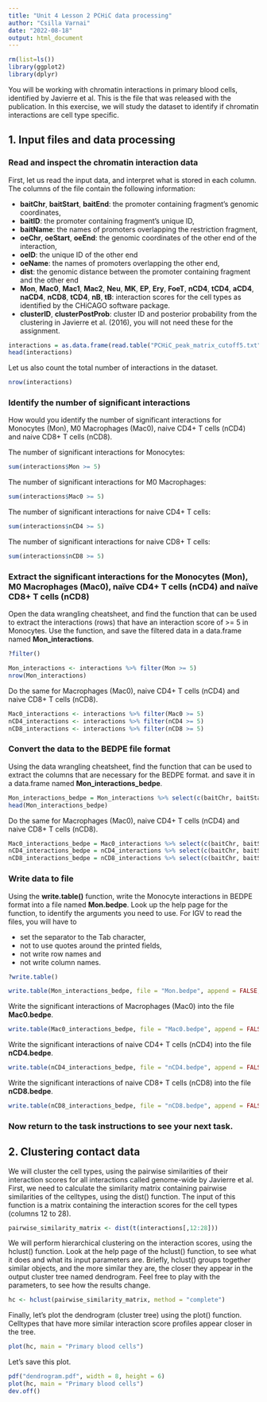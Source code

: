 ```yaml
---
title: "Unit 4 Lesson 2 PCHiC data processing"
author: "Csilla Varnai"
date: "2022-08-18"
output: html_document
---
```


```r
rm(list=ls())
library(ggplot2)
library(dplyr)
```

You will be working with chromatin interactions in primary blood cells, identified by Javierre et al.  This is the  file that was released with the publication.  In this exercise, we will study the dataset to identify if chromatin interactions are cell type specific.


## 1. Input files and data processing

### Read and inspect the chromatin interaction data

First, let us read the input data, and interpret what is stored in each column.
The columns of the file contain the following information:

- **baitChr**, **baitStart**, **baitEnd**: the promoter containing fragment's genomic coordinates,
- **baitID**: the promoter containing fragment's unique ID,
- **baitName**: the names of promoters overlapping the restriction fragment,
- **oeChr**, **oeStart**, **oeEnd**: the genomic coordinates of the other end of the interaction,
- **oeID**: the unique ID of the other end
- **oeName**: the names of promoters overlapping the other end,
- **dist**: the genomic distance between the promoter containing fragment and the other end
- **Mon**, **Mac0**, **Mac1**, **Mac2**, **Neu**, **MK**,
**EP**, **Ery**, **FoeT**, **nCD4**, **tCD4**, **aCD4**, **naCD4**,
**nCD8**, **tCD4**, **nB**, **tB**: interaction scores for the cell types as identified by the CHiCAGO software package.
- **clusterID**, **clusterPostProb**: cluster ID and posterior probability from the clustering in Javierre et al. (2016), you will not need these for the assignment.


```r
interactions = as.data.frame(read.table("PCHiC_peak_matrix_cutoff5.txt", header = TRUE))
head(interactions)
```

Let us also count the total number of interactions in the dataset.
```r
nrow(interactions)
```

### Identify the number of significant interactions

How would you identify the number of significant interactions for Monocytes (Mon), M0 Macrophages (Mac0), naive CD4+ T cells (nCD4) and naive CD8+ T cells (nCD8).

The number of significant interactions for Monocytes:
```r
sum(interactions$Mon >= 5)
```

The number of significant interactions for M0 Macrophages:
```r
sum(interactions$Mac0 >= 5)
```

The number of significant interactions for naive CD4+ T cells:
```r
sum(interactions$nCD4 >= 5)
```

The number of significant interactions for naive CD8+ T cells:
```r
sum(interactions$nCD8 >= 5)
```

### Extract the significant interactions for the Monocytes (Mon), M0 Macrophages (Mac0), naïve CD4+ T cells (nCD4) and naïve CD8+ T cells (nCD8)

Open the data wrangling cheatsheet, and find the function that can be used to extract the interactions (rows) that have an interaction score of >= 5 in Monocytes.  Use the function, and save the filtered data in a data.frame named **Mon_interactions**.

```r
?filter()
```

```r
Mon_interactions <- interactions %>% filter(Mon >= 5)
nrow(Mon_interactions)
```

Do the same for Macrophages (Mac0), naive CD4+ T cells (nCD4) and naive CD8+ T cells (nCD8).
```r
Mac0_interactions <- interactions %>% filter(Mac0 >= 5)
nCD4_interactions <- interactions %>% filter(nCD4 >= 5)
nCD8_interactions <- interactions %>% filter(nCD8 >= 5)
```


### Convert the data to the BEDPE file format

Using the data wrangling cheatsheet, find the function that can be used to extract the columns that are necessary for the BEDPE format. and save it in a data.frame named **Mon_interactions_bedpe**.

```r
Mon_interactions_bedpe = Mon_interactions %>% select(c(baitChr, baitStart, baitID, oeChr, oeStart, oeEnd, baitID, Mon))
head(Mon_interactions_bedpe)
```
Do the same for Macrophages (Mac0), naive CD4+ T cells (nCD4) and naive CD8+ T cells (nCD8).

```r
Mac0_interactions_bedpe = Mac0_interactions %>% select(c(baitChr, baitStart, baitID, oeChr, oeStart, oeEnd, baitID, Mac0))
nCD4_interactions_bedpe = nCD4_interactions %>% select(c(baitChr, baitStart, baitID, oeChr, oeStart, oeEnd, baitID, nCD4))
nCD8_interactions_bedpe = nCD8_interactions %>% select(c(baitChr, baitStart, baitID, oeChr, oeStart, oeEnd, baitID, nCD8))
```

### Write data to file

Using the **write.table()** function, write the Monocyte interactions in BEDPE format into a file named **Mon.bedpe**.  Look up the help page for the function, to identify the arguments you need to use.  For IGV to read the files, you will have to

- set the separator to the Tab character,
- not to use quotes around the printed fields,
- not write row names and
- not write column names.

```r
?write.table()
```

```r
write.table(Mon_interactions_bedpe, file = "Mon.bedpe", append = FALSE, quote = FALSE, sep = "\t", row.names = FALSE, col.names = FALSE)
```

Write the significant interactions of Macrophages (Mac0) into the file **Mac0.bedpe**.
```r
write.table(Mac0_interactions_bedpe, file = "Mac0.bedpe", append = FALSE, quote = FALSE, sep = "\t", row.names = FALSE, col.names = FALSE)
```

Write the significant interactions of naive CD4+ T cells (nCD4) into the file **nCD4.bedpe**.
```r
write.table(nCD4_interactions_bedpe, file = "nCD4.bedpe", append = FALSE, quote = FALSE, sep = "\t", row.names = FALSE, col.names = FALSE)
```

Write the significant interactions of naive CD8+ T cells (nCD8) into the file **nCD8.bedpe**.
```r
write.table(nCD8_interactions_bedpe, file = "nCD8.bedpe", append = FALSE, quote = FALSE, sep = "\t", row.names = FALSE, col.names = FALSE)
```


### Now return to the task instructions to see your next task.



## 2. Clustering contact data

We will cluster the cell types, using the pairwise similarities of their interaction scores
for all interactions called genome-wide by Javierre et al.
First, we need to calculate the similarity matrix containing pairwise similarities of the celltypes,
using the dist() function.  The input of this function is a matrix containing
the interaction scores for the cell types (columns 12 to 28).

```r
pairwise_similarity_matrix <- dist(t(interactions[,12:28]))
```

We will perform hierarchical clustering on the interaction scores, using the hclust() function.
Look at the help page of the hclust() function, to see what it does and what its input parameters are.
Briefly, hclust() groups together similar objects, and the more similar they are,
the closer they appear in the output cluster tree named dendrogram.
Feel free to play with the parameters, to see how the results change.

```r
hc <- hclust(pairwise_similarity_matrix, method = "complete")
```
Finally, let's plot the dendrogram (cluster tree) using the plot() function.
Celltypes that have more similar interaction score profiles appear closer in the tree.

```r
plot(hc, main = "Primary blood cells")
```

Let's save this plot.

```r
pdf("dendrogram.pdf", width = 8, height = 6)
plot(hc, main = "Primary blood cells")
dev.off()
```